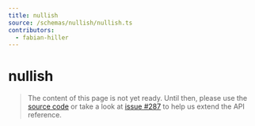 ```yaml
---
title: nullish
source: /schemas/nullish/nullish.ts
contributors:
  - fabian-hiller
---
```


# nullish

> The content of this page is not yet ready. Until then, please use the [source code](https://github.com/fabian-hiller/valibot/blob/main/library/src/schemas/nullish/nullish.ts) or take a look at [issue #287](https://github.com/fabian-hiller/valibot/issues/287) to help us extend the API reference.
